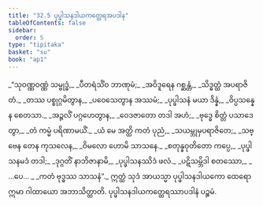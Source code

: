 ```yaml
---
title: "32.5 ပုပ္ဖါသနဒါယကတ္ထေရအပဒါန"
tableOfContents: false
sidebar:
  order: 5
type: "tipitaka"
basket: "su"
book: "ap1"
---
```



<DynamicBreadcrumb />

<Division number="20" book="ap1" e="ch" v="20" p="290">

<Paragraph number="3533" type="verses" book="ap1">
_“သုဝဏ္ဏဝဏ္ဏံ သမ္ဗုဒ္ဓံ,_  
_ပီတရံသိံဝ ဘာဏုမံ;_  
_အဝိဒူရေန ဂစ္ဆန္တံ,_  
_သိဒ္ဓတ္ထံ အပရာဇိတံ._  

</Paragraph>

</Division>
<Division number="21" book="ap1" e="ch" v="20" p="290">

<Paragraph number="3534" type="verses" book="ap1">
_တဿ ပစ္စုဂ္ဂမိတွာန,_  
_ပဝေသေတွာန အဿမံ;_  
_ပုပ္ဖါသနံ မယာ ဒိန္နံ,_  
_ဝိပ္ပသန္နေန စေတသာ._  

</Paragraph>

</Division>
<Division number="22" book="ap1" e="ch" v="20" p="290">

<Paragraph number="3535" type="verses" book="ap1">
_အဉ္ဇလိံ ပဂ္ဂဟေတွာန,_  
_ဝေဒဇာတော တဒါ အဟံ;_  
_ဗုဒ္ဓေ စိတ္တံ ပသာဒေတွာ,_  
_တံ ကမ္မံ ပရိဏာမယိံ._  

</Paragraph>

</Division>
<Division number="23" book="ap1" e="ch" v="20" p="290">

<Paragraph number="3536" type="verses" book="ap1">
_ယံ မေ အတ္ထိ ကတံ ပုညံ,_  
_သယမ္ဘုမှပရာဇိတေ;_  
_သဗ္ဗေန တေန ကုသလေန,_  
_ဝိမလော ဟောမိ သာသနေ._  

</Paragraph>

</Division>
<Division number="24" book="ap1" e="ch" v="20" p="290">

<Paragraph number="3537" type="verses" book="ap1">
_စတုန္နဝုတိတော ကပ္ပေ,_  
_ပုပ္ဖါသနမဒံ တဒါ;_  
_ဒုဂ္ဂတိံ နာဘိဇာနာမိ,_  
_ပုပ္ဖါသနဿိဒံ ဖလံ._  

</Paragraph>

</Division>
<Division number="25" book="ap1" e="ch" v="20" p="290">

<Paragraph number="3538" type="verses" book="ap1">
_ပဋိသမ္ဘိဒါ စတဿော,_  
_ …ပေ… _  
_ကတံ ဗုဒ္ဓဿ သာသနံ”._  

</Paragraph>

<Paragraph number="3539" book="ap1">
ဣတ္ထံ သုဒံ အာယသ္မာ ပုပ္ဖါသနဒါယကော ထေရော ဣမာ ဂါထာယော အဘာသိတ္ထာတိ.

</Paragraph>
</Division>

<Paragraph number="3540" type="center" book="ap1">
ပုပ္ဖါသနဒါယကတ္ထေရဿာပဒါနံ ပဉ္စမံ.
</Paragraph>